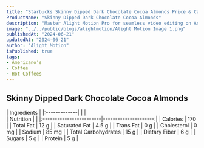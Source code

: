 ```yaml
---
title: "Starbucks Skinny Dipped Dark Chocolate Cocoa Almonds Price & Calories"
ProductName: "Skinny Dipped Dark Chocolate Cocoa Almonds" 
description: "Master Alight Motion Pro for seamless video editing on Android, iOS, and Tablets with our ultimate guide, unlocking advanced features and elevating your skills in 2024!"
image: "../../public/blogs/alightmotion/Alight Motion Image 1.png"
publishedAt: "2024-06-21"
updatedAt: "2024-06-21"
author: "Alight Motion"
isPublished: true
tags:
- Americano's
- Coffee
- Hot Coffees   
---
```


## Skinny Dipped Dark Chocolate Cocoa Almonds
    
<div className="tables-container">
  <div className="table-wrapper">
    | Ingredients  |
    |:-------------|
    |                |
  </div>
  <div className="table-wrapper">
    | Nutrition               |                      |  
    |:------------------------|---------------------:|
    | Calories                | 170                  |
    | Total Fat               | 12 g                 |
    | Saturated Fat           | 4.5 g                |
    | Trans Fat               | 0 g                  |
    | Cholesterol             | 0 mg                 |
    | Sodium                  | 85 mg                |
    | Total Carbohydrates     | 15 g                 |
    | Dietary Fiber           | 6 g                  |
    | Sugars                  | 5 g                  |
    | Protein                 | 5 g                  |
  </div>
</div>

<style jsx>{`
  .tables-container {
    display: flex;
    flex-direction: row;
    gap: 30px;
  }
  .table-wrapper {
    width: 500px; /* Adjust as needed */
  }
  @media (max-width: 768px) {
    .tables-container {
      flex-direction: column;
      gap: 0px; /* Adjust as needed */
    }
    .table-wrapper {
      width: 100%; /* Adjust as needed */
    }
  }
`}</style>
